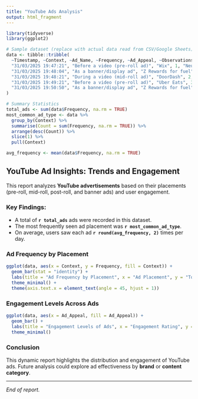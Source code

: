 ```yaml
---
title: "YouTube Ads Analysis"
output: html_fragment
---
```


```r
library(tidyverse)
library(ggplot2)

# Sample dataset (replace with actual data read from CSV/Google Sheets)
data <- tibble::tribble(
  ~Timestamp, ~Context, ~Ad_Name, ~Frequency, ~Ad_Appeal, ~Observations,
  "31/03/2025 19:47:21", "Before a video (pre-roll ad)", "Wix", 1, "Neutral", "This ad isn’t that long",
  "31/03/2025 19:48:04", "As a banner/display ad", "Z Rewards for fuel", 1, "Somewhat engaging", NA,
  "31/03/2025 19:48:21", "During a video (mid-roll ad)", "DoorDash", 2, "Somewhat engaging", NA,
  "31/03/2025 19:49:21", "Before a video (pre-roll ad)", "Uber Eats", 3, "Neutral", "It comes up quite often",
  "31/03/2025 19:50:50", "As a banner/display ad", "Z Rewards for fuel", 1, "Neutral", NA
)

# Summary Statistics
total_ads <- sum(data$Frequency, na.rm = TRUE)
most_common_ad_type <- data %>%
  group_by(Context) %>%
  summarise(Count = sum(Frequency, na.rm = TRUE)) %>%
  arrange(desc(Count)) %>%
  slice(1) %>%
  pull(Context)

avg_frequency <- mean(data$Frequency, na.rm = TRUE)
```

## YouTube Ad Insights: Trends and Engagement

This report analyzes **YouTube advertisements** based on their placements (pre-roll, mid-roll, post-roll, and banner ads) and user engagement.

### Key Findings:
- A total of **`r total_ads`** ads were recorded in this dataset.
- The most frequently seen ad placement was **`r most_common_ad_type`**.
- On average, users saw each ad **`r round(avg_frequency, 2)`** times per day.

### Ad Frequency by Placement

```r
ggplot(data, aes(x = Context, y = Frequency, fill = Context)) +
  geom_bar(stat = "identity") +
  labs(title = "Ad Frequency by Placement", x = "Ad Placement", y = "Total Views") +
  theme_minimal() +
  theme(axis.text.x = element_text(angle = 45, hjust = 1))
```

### Engagement Levels Across Ads

```r
ggplot(data, aes(x = Ad_Appeal, fill = Ad_Appeal)) +
  geom_bar() +
  labs(title = "Engagement Levels of Ads", x = "Engagement Rating", y = "Count of Ads") +
  theme_minimal()
```

### Conclusion

This dynamic report highlights the distribution and engagement of YouTube ads. Future analysis could explore ad effectiveness by **brand** or **content category**.

---
*End of report.*
